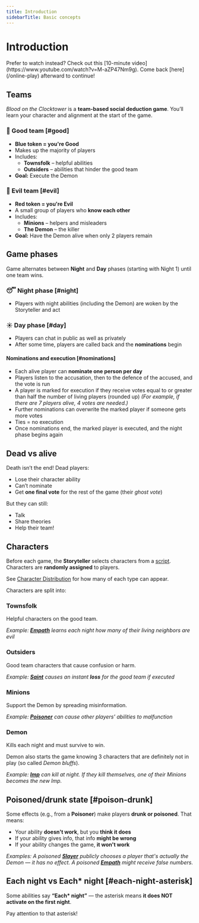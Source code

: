 ```yaml
---
title: Introduction
sidebarTitle: Basic concepts
---
```



# Introduction

<Callout>
Prefer to watch instead? Check out this [10-minute video](https://www.youtube.com/watch?v=M-aZP47Nm9g).  
Come back [here](/online-play) afterward to continue!
</Callout>

## Teams

*Blood on the Clocktower* is a **team-based social deduction game**. You’ll learn your character and alignment at the start of the game.

### 🔵 Good team [#good]

- **Blue token = you're Good**
- Makes up the majority of players
- Includes:
  - **Townsfolk** – helpful abilities
  - **Outsiders** – abilities that hinder the good team
- **Goal:** Execute the Demon

### 🔴 Evil team [#evil]

- **Red token = you're Evil**
- A small group of players who **know each other**
- Includes:
  - **Minions** – helpers and misleaders
  - **The Demon** – the killer
- **Goal:** Have the Demon alive when only 2 players remain

## Game phases

Game alternates between **Night** and **Day** phases (starting with Night 1) until one team wins.

### 😴 Night phase [#night]

- Players with night abilities (including the Demon) are woken by the Storyteller and act

### ☀️ Day phase [#day]

- Players can chat in public as well as privately
- After some time, players are called back and the **nominations** begin

#### Nominations and execution [#nominations]

- Each alive player can **nominate one person per day**
- Players listen to the accusation, then to the defence of the accused, and the vote is run
- A player is marked for execution if they receive votes equal to or greater than half the number of living players (rounded up) _(For example, if there are 7 players alive, 4 votes are needed.)_
- Further nominations can overwrite the marked player if someone gets more votes
- Ties = no execution
- Once nominations end, the marked player is executed, and the night phase begins again

## Dead vs alive

Death isn’t the end! Dead players:

- Lose their character ability
- Can’t nominate
- Get **one final vote** for the rest of the game (their *ghost vote*)

But they can still:
- Talk
- Share theories
- Help their team!

## Characters

Before each game, the **Storyteller** selects characters from a [script](/scripts). Characters are **randomly assigned** to players.

See [Character Distribution](/rules/character-distribution) for how many of each type can appear.

Characters are split into:

### Townsfolk

Helpful characters on the good team.

_Example: **[Empath](/scripts/trouble-brewing#empath)** learns each night how many of their living neighbors are evil_

### Outsiders

Good team characters that cause confusion or harm.

_Example: **[Saint](/scripts/trouble-brewing#saint)** causes an instant **loss** for the good team if executed_

### Minions

Support the Demon by spreading misinformation.

_Example: **[Poisoner](/scripts/trouble-brewing#poisoner)** can cause other players' abilities to malfunction_

### Demon

Kills each night and must survive to win.

Demon also starts the game knowing 3 characters that are definitely not in play (so called _Demon bluffs_).

_Example: **[Imp](/scripts/trouble-brewing#imp)** can kill at night. If they kill themselves, one of their Minions becomes the new Imp._

## Poisoned/drunk state [#poison-drunk]

Some effects (e.g., from a **Poisoner**) make players **drunk or poisoned**. That means:

- Your ability **doesn't work**, but you **think it does**
- If your ability gives info, that info **might be wrong**
- If your ability changes the game, **it won't work**

_Examples:_
_A poisoned **[Slayer](/scripts/trouble-brewing#slayer)** publicly chooses a player that's actually the Demon — it has no effect._
_A poisoned **[Empath](/scripts/trouble-brewing#empath)** might receive false numbers._

## Each night vs Each* night [#each-night-asterisk]

Some abilities say **“Each\* night”** — the asterisk means **it does NOT activate on the first night**.

Pay attention to that asterisk!
